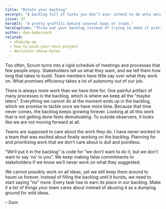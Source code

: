 ```yaml
---
title: "Delete your backlog"
excerpt: "A backlog full of tasks you don’t ever intend to do only weighs you down. Saying no to tasks allows us to focus on what is important."
issue: 37
heroAlt: "A pretty graffiti behind several bags of trash."
heroCaption: "Throw out your backlog instead of trying to make it pretty."
author: dom-habersack
related:
  - shaping-up
  - how-to-pick-your-next-project
  - declutter-those-bytes
---
```

Too often, Scrum turns into a rigid schedule of meetings and processes that few people enjoy. Stakeholders tell us what they want, and we tell them how long that takes to build. Team members have little say over what they work on. What promises efficiency takes a lot of autonomy out of our job.

There is always more work than we have time for. One painful artifact of many processes is the backlog, which is where we keep all the “maybe laters”. Everything we cannot do at the moment ends up in the backlog, which we promise to tackle once we have more time. Because that time never comes, the backlog keeps growing forever. Looking at all this work that is not getting done feels demotivating. To outside observers, it looks like we are not moving forward at all.

Teams are supposed to care about the work they do. I have never worked in a team that was excited about finally working on the backlog. Planning for and prioritizing work that we don’t care about is dull and pointless.

“We’ll put it in the backlog” is code for “we don’t want to do it, but we don’t want to say ‘no’ to you”. We keep making false commitments to stakeholders if we know we’ll never work on what they suggested.

We cannot possibly work on all ideas, yet we still keep them around to haunt us forever. Instead of filling the backlog until it bursts, we need to start saying “no” more. Every task has to earn its place in our backlog. Make it a list of things your team cares about instead of abusing it as a dumping ground for wild ideas.

– Dom
